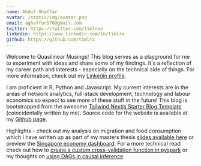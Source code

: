 ```yaml
---
name: Abdul Ghaffar
avatar: /static/img/avatar.png
email: aghaffar570@gmail.com
twitter: https://twitter.com/timlrxx
linkedin: https://www.linkedin.com/in/timlrx
github: https://github.com/timlrx
---
```


Welcome to Quasilinear Musings! This blog serves as a playground for me to experiment
with ideas and share some of my findings. It's a reflection of my career path and
interests - especially on the technical side of things. For more information, check
out my [Linkedin profile](https://www.linkedin.com/in/timlrx).

I am proficient in R, Python and Javascript. My current interests are in the areas of
network analytics, full-stack development, technology and labour economics so expect
to see more of these stuff in the future! This blog is bootstrapped from the awesome
[Tailwind Nextjs Starter Blog Template](https://github.com/timlrx/tailwind-nextjs-starter-blog)
(coincidentally written by me). Source code for the website is available at my
[Github page](https://github.com/timlrx/timlrx.com).

Highlights - check out my analysis on migration and food consumption which I have
written up as part of my masters thesis [slides available here](/static/mig_cons_slides/index.html) or
preview the [Singapore economy dashboard](/dashboard/sg-dashboard.html). For a
more technical read check out how to [create a custom cross-validation function in pyspark](/blog/creating-a-custom-cross-validation-function-in-pyspark)
or my thoughts on [using DAGs in causal inference](/blog/applications-of-dags-in-causal-inference)
